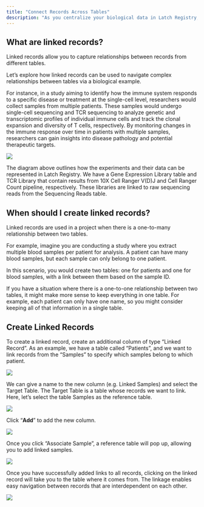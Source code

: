 ```yaml
---
title: "Connect Records Across Tables"
description: "As you centralize your biological data in Latch Registry, you will often find that some records are related or even dependent on one another. Linked records offer a powerful way for you to define relationships between records from different tables, enhancing your data analysis and enabling new insights that may have been difficult to discover without linked records."
---
```


## What are linked records?

Linked records allow you to capture relationships between records from different tables.

Let’s explore how linked records can be used to navigate complex relationships between tables via a biological example.

For instance, in a study aiming to identify how the immune system responds to a specific disease or treatment at the single-cell level, researchers would collect samples from multiple patients. These samples would undergo single-cell sequencing and TCR sequencing to analyze genetic and transcriptomic profiles of individual immune cells and track the clonal expansion and diversity of T cells, respectively. By monitoring changes in the immune response over time in patients with multiple samples, researchers can gain insights into disease pathology and potential therapeutic targets.

![](/images/connect-records-1.png)

The diagram above outlines how the experiments and their data can be represented in Latch Registry. We have a Gene Expression Library table and TCR Library that contain results from 10X Cell Ranger V(D)J and Cell Ranger Count pipeline, respectively. These libraries are linked to raw sequencing reads from the Sequencing Reads table.

## When should I create linked records?

Linked records are used in a project when there is a one-to-many relationship between two tables.

For example, imagine you are conducting a study where you extract multiple blood samples per patient for analysis. A patient can have many blood samples, but each sample can only belong to one patient.

In this scenario, you would create two tables: one for patients and one for blood samples, with a link between them based on the sample ID.

If you have a situation where there is a one-to-one relationship between two tables, it might make more sense to keep everything in one table. For example, each patient can only have one name, so you might consider keeping all of that information in a single table.

## Create Linked Records

To create a linked record, create an additional column of type “Linked Record”. As an example, we have a table called “Patients”, and we want to link records from the “Samples” to specify which samples belong to which patient.

![](/images/connect-records-2.png)

We can give a name to the new column (e.g. Linked Samples) and select the Target Table. The Target Table is a table whose records we want to link. Here, let’s select the table Samples as the reference table.

![](/images/connect-records-3.png)

Click “**Add**” to add the new column.

![](/images/connect-records-4.png)

Once you click “Associate Sample”, a reference table will pop up, allowing you to add linked samples.

![](/images/connect-records-5.png)

Once you have successfully added links to all records, clicking on the linked record will take you to the table where it comes from. The linkage enables easy navigation between records that are interdependent on each other.

![](/images/connect-records-6.png)
